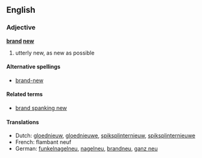 ==English==
===Adjective===
'''[[brand]] [[new]]'''

# utterly new, as new as possible

====Alternative spellings====
*[[brand-new]]

====Related terms====
*[[brand spanking new]]

====Translations====
*Dutch: [[gloednieuw]], [[gloednieuwe]], [[spiksplinternieuw]], [[spiksplinternieuwe]]
*French: flambant neuf
*German: [[funkelnagelneu]], [[nagelneu]], [[brandneu]], [[ganz neu]]